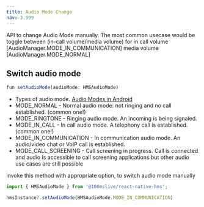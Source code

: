 ```yaml
---
title: Audio Mode Change
nav: 3.999
---
```


API to change Audio Mode manually. The most common usecase would be toggle between (in-call volume/media volume) for in call volume [AudioManager.MODE_IN_COMMUNICATION] media volume [AudioManager.MODE_NORMAL]

## Switch audio mode

```js
fun setAudioMode(audioMode: HMSAudioMode)
```
* Types of audio mode. [Audio Modes in Android](https://developer.android.com/reference/android/media/AudioManager#MODE_IN_COMMUNICATION)
* MODE_NORMAL - Normal audio mode: not ringing and no call established. (common one!)
* MODE_RINGTONE - Ringing audio mode. An incoming is being signaled.
* MODE_IN_CALL - In call audio mode. A telephony call is established.(common one!)
* MODE_IN_COMMUNICATION - In communication audio mode. An audio/video chat or VoIP call is established.
* MODE_CALL_SCREENING - Call screening in progress. Call is connected and audio is accessible to call screening applications but other audio use cases are still possible

invoke this method with appropriate option, to switch audio mode manually

```js
import { HMSAudioMode } from '@100mslive/react-native-hms';

hmsInstance?.setAudioMode(HMSAudioMode.MODE_IN_COMMUNICATION)
```
